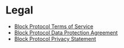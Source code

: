 # Legal

- [Block Protocol Terms of Service](terms)
- [Block Protocol Data Protection Agreement](terms/dpa)
- [Block Protocol Privacy Statement](privacy)
